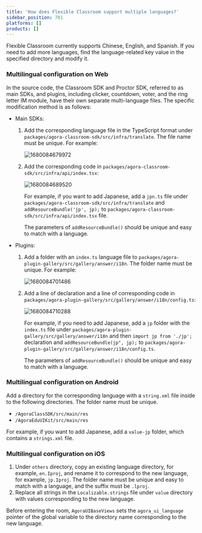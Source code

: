 ```yaml
---
title: 'How does Flexible Classroom support multiple languages?'
sidebar_position: 701
platforms: []
products: []
---
```



Flexible Classroom currently supports Chinese, English, and Spanish. If you need to add more languages, find the language-related key value in the specified directory and modify it.

### Multilingual configuration on Web

In the source code, the Classroom SDK and Proctor SDK, referred to as main SDKs, and plugins, including clicker, countdown, voter, and the ring letter IM module, have their own separate multi-language files. The specific modification method is as follows:

- Main SDKs:

  1. Add the corresponding language file in the TypeScript format under `packages/agora-classroom-sdk/src/infra/translate`. The file name must be unique. For example:

     ![1680084679972](https://web-cdn.agora.io/docs-files/1680084679972)

  1. Add the corresponding code in `packages/agora-classroom-sdk/src/infra/api/index.tsx`:

     ![1680084689520](https://web-cdn.agora.io/docs-files/1680084689520)

     For example, if you want to add Japanese, add a `jpn.ts` file under `packages/agora-classroom-sdk/src/infra/translate` and `addResourceBundle('jp', jp);` to `packages/agora-classroom-sdk/src/infra/api/index.tsx` file.

     The parameters of `addResourceBundle()` should be unique and easy to match with a language.

- Plugins:

  1. Add a folder with an `index.ts` language file to `packages/agora-plugin-gallery/src/gallery/answer/i18n`. The folder name must be unique. For example:

     ![1680084701486](https://web-cdn.agora.io/docs-files/1680084701486)

  1. Add a line of declaration and a line of corresponding code in `packages/agora-plugin-gallery/src/gallery/answer/i18n/config.ts`:

     ![1680084710288](https://web-cdn.agora.io/docs-files/1680084710288)

     For example, if you need to add Japanese, add a `jp` folder with the `index.ts` file under `packages/agora-plugin-gallery/src/gallery/answer/i18n` and then `import jp from './jp';` declaration and `addResourceBundle(jp", jp);` to `packages/agora-plugin-gallery/src/gallery/answer/i18n/config.ts`.

     The parameters of `addResourceBundle()` should be unique and easy to match with a language.

### Multilingual configuration on Android

Add a directory for the corresponding language with a `string.xml` file inside to the following directories. The folder name must be unique.

- `/AgoraClassSDK/src/main/res`
- `/AgoraEduUIKit/src/main/res`

For example, if you want to add Japanese, add a `value-jp` folder, which contains a `strings.xml` file.

### Multilingual configuration on iOS

1. Under `others` directory, copy an existing language directory, for example, `en.Iproj`, and rename it to correspond to the new language, for example, `jp.Iproj`. The folder name must be unique and easy to match with a language, and the suffix must be `.lproj`.
1. Replace all strings in the `Localizable.strings` file under `value` directory with values corresponding to the new language.

Before entering the room, `AgoraUIBaseViews` sets the `agora_ui_language` pointer of the global variable to the directory name corresponding to the new language.

